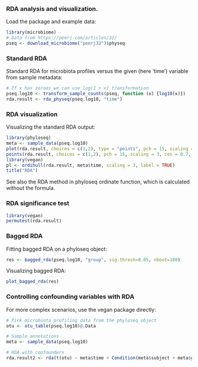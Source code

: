 ### RDA analysis and visualization. 

Load the package and example data:

```r
library(microbiome)
# Data from https://peerj.com/articles/32/
pseq <- download_microbiome("peerj32")$physeq
```

### Standard RDA 

Standard RDA for microbiota profiles versus the given (here 'time')
variable from sample metadata:

```r
# If x has zeroes we can use log(1 + x) transformation
pseq.log10 <- transform_sample_counts(pseq, function (x) {log10(x)})
rda.result <- rda_physeq(pseq.log10, "time")
```

### RDA visualization

Visualizing the standard RDA output:

```r
library(phyloseq)
meta <- sample_data(pseq.log10)
plot(rda.result, choices = c(1,2), type = "points", pch = 15, scaling = 3, cex = 0.7, col = meta$time)
points(rda.result, choices = c(1,2), pch = 15, scaling = 3, cex = 0.7, col = meta$time)
library(vegan)
pl <- ordihull(rda.result, meta$time, scaling = 3, label = TRUE)
title("RDA")
```

See also the RDA method in phyloseq ordinate function, which is calculated without the formula.


### RDA significance test

```r
library(vegan)
permutest(rda.result) 
```

### Bagged RDA

Fitting bagged RDA on a phyloseq object:

```r
res <- bagged_rda(pseq.log10, "group", sig.thresh=0.05, nboot=100)
```

Visualizing bagged RDA:

```r
plot_bagged_rda(res)
```


### Controlling confounding variables with RDA

For more complex scenarios, use the vegan package directly:

```r
# Pick microbiota profiling data from the phyloseq object
otu <- otu_table(pseq.log10)@.Data

# Sample annotations
meta <- sample_data(pseq.log10)

# RDA with confounders
rda.result2 <- rda(t(otu) ~ meta$time + Condition(meta$subject + meta$gender))
```



